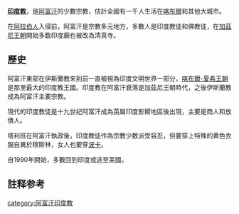 {{印度教}}
'''[[印度教|印度教]]'''，是[[阿富汗|阿富汗]]的少數宗教，估計全國有一千人生活在[[喀布爾|喀布爾]]和其他大城市。

在[[阿拉伯人|阿拉伯人]]入侵前，阿富汗是宗教多元地方，多數人是印度教徒和佛教徒，在[[加茲尼王朝|加茲尼王朝]]開始多数印度廟也被改為清真寺。

==歷史==
阿富汗東部在伊斯蘭教來到前一直被視為印度文明世界一部分，[[喀布爾-夏希王朝|喀布爾-夏希王朝]]是那里最大的印度教王國。印度教在阿富汗衰落是加茲尼王朝時代，之後伊斯蘭教成為阿富汗主要宗教。

現代的印度教徒是十九世纪阿富汗成為英屬印度影嚮地區後出現，主要是商人和放債人。

塔利班在阿富汗執政後，印度教徒作為宗教少数派受容忍，但要穿上特殊的黄色衣服自異於穆斯林，女人也要穿[[波卡_(服飾)|波卡]]。

自1990年開始，多數回到印度或逃至美國。

==註释参考==
{{reflist}}

{{亚洲题目|印度教}}
[[category:阿富汗印度教|category:阿富汗印度教]]